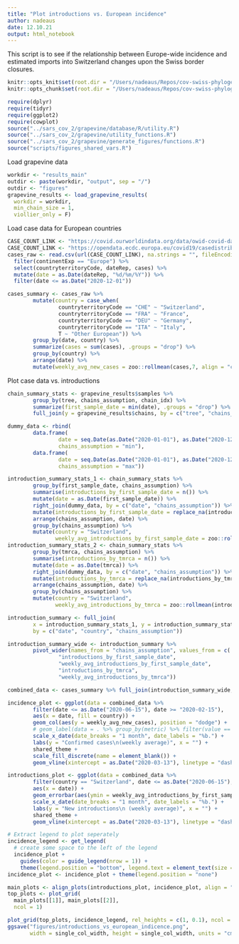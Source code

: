 ```yaml
---
title: "Plot introductions vs. European incidence"
author: nadeaus
date: 12.10.21
output: html_notebook
---
```


This script is to see if the relationship between Europe-wide incidence and estimated imports into Switzerland changes upon the Swiss border closures.

```r
knitr::opts_knit$set(root.dir = "/Users/nadeaus/Repos/cov-swiss-phylogenetics")
knitr::opts_chunk$set(root.dir = "/Users/nadeaus/Repos/cov-swiss-phylogenetics")
```

```r
require(dplyr)
require(tidyr)
require(ggplot2)
require(cowplot)
source("../sars_cov_2/grapevine/database/R/utility.R")
source("../sars_cov_2/grapevine/utility_functions.R")
source("../sars_cov_2/grapevine/generate_figures/functions.R")
source("scripts/figures_shared_vars.R")
```

Load grapevine data

```r
workdir <- "results_main"
outdir <- paste(workdir, "output", sep = "/")
outdir <- "figures"
grapevine_results <- load_grapevine_results(
  workdir = workdir,
  min_chain_size = 1,
  viollier_only = F)
```

Load case data for European countries

```r
CASE_COUNT_LINK <- "https://covid.ourworldindata.org/data/owid-covid-data.csv"  # early data for France not very good
CASE_COUNT_LINK <- "https://opendata.ecdc.europa.eu/covid19/casedistribution/csv/"
cases_raw <- read.csv(url(CASE_COUNT_LINK), na.strings = "", fileEncoding = "UTF-8-BOM") %>%
  filter(continentExp == "Europe") %>%
  select(countryterritoryCode, dateRep, cases) %>%
  mutate(date = as.Date(dateRep, "%d/%m/%Y")) %>%
  filter(date <= as.Date("2020-12-01"))

cases_summary <- cases_raw %>%
        mutate(country = case_when(
                countryterritoryCode == "CHE" ~ "Switzerland",
                countryterritoryCode == "FRA" ~ "France",
                countryterritoryCode == "DEU" ~ "Germany",
                countryterritoryCode == "ITA" ~ "Italy",
                T ~ "Other European")) %>%
        group_by(date, country) %>%
        summarize(cases = sum(cases), .groups = "drop") %>%
        group_by(country) %>%
        arrange(date) %>%
        mutate(weekly_avg_new_cases = zoo::rollmean(cases,7, align = "center", na.pad = T))
```

Plot case data vs. introductions

```r
chain_summary_stats <- grapevine_results$samples %>%
        group_by(tree, chains_assumption, chain_idx) %>%
        summarize(first_sample_date = min(date), .groups = "drop") %>%
        full_join(y = grapevine_results$chains, by = c("tree", "chains_assumption", "chain_idx"))

dummy_data <- rbind(
        data.frame(
                date = seq.Date(as.Date("2020-01-01"), as.Date("2020-12-01"), "day"),
                chains_assumption = "min"),
        data.frame(
                date = seq.Date(as.Date("2020-01-01"), as.Date("2020-12-01"), "day"),
                chains_assumption = "max"))

introduction_summary_stats_1 <- chain_summary_stats %>%
        group_by(first_sample_date, chains_assumption) %>%
        summarise(introductions_by_first_sample_date = n()) %>%
        mutate(date = as.Date(first_sample_date)) %>%
        right_join(dummy_data, by = c("date", "chains_assumption")) %>%
        mutate(introductions_by_first_sample_date = replace_na(introductions_by_first_sample_date, 0)) %>%
        arrange(chains_assumption, date) %>%
        group_by(chains_assumption) %>%
        mutate(country = "Switzerland",
               weekly_avg_introductions_by_first_sample_date = zoo::rollmean(introductions_by_first_sample_date, 7, align = "center", na.pad = T))
introduction_summary_stats_2 <- chain_summary_stats %>%
        group_by(tmrca, chains_assumption) %>%
        summarise(introductions_by_tmrca = n()) %>%
        mutate(date = as.Date(tmrca)) %>%
        right_join(dummy_data, by = c("date", "chains_assumption")) %>%
        mutate(introductions_by_tmrca = replace_na(introductions_by_tmrca, 0)) %>%
        arrange(chains_assumption, date) %>%
        group_by(chains_assumption) %>%
        mutate(country = "Switzerland",
               weekly_avg_introductions_by_tmrca = zoo::rollmean(introductions_by_tmrca, 7, align = "center", na.pad = T))

introduction_summary <- full_join(
        x = introduction_summary_stats_1, y = introduction_summary_stats_2,
        by = c("date", "country", "chains_assumption"))

introduction_summary_wide <- introduction_summary %>%
        pivot_wider(names_from = "chains_assumption", values_from = c(
                "introductions_by_first_sample_date",
                "weekly_avg_introductions_by_first_sample_date",
                "introductions_by_tmrca",
                "weekly_avg_introductions_by_tmrca"))

combined_data <- cases_summary %>% full_join(introduction_summary_wide, by = c("date", "country"))

incidence_plot <- ggplot(data = combined_data %>%
        filter(date <= as.Date("2020-06-15"), date >= "2020-02-15"),
        aes(x = date, fill = country)) +
        geom_col(aes(y = weekly_avg_new_cases), position = "dodge") +
        # geom_label(data = . %>% group_by(metric) %>% filter(value == max(value, na.rm = T)), aes(label = date)) +  # label maximum point
        scale_x_date(date_breaks = "1 month", date_labels = "%b.") +
        labs(y = "Confirmed cases\n(weekly average)", x = "") +
        shared_theme +
        scale_fill_discrete(name = element_blank()) +
        geom_vline(xintercept = as.Date("2020-03-13"), linetype = "dashed")

introductions_plot <- ggplot(data = combined_data %>%
        filter(country == "Switzerland", date <= as.Date("2020-06-15"), date >= "2020-02-15"),
        aes(x = date)) +
        geom_errorbar(aes(ymin = weekly_avg_introductions_by_first_sample_date_min, ymax = weekly_avg_introductions_by_first_sample_date_max)) +
        scale_x_date(date_breaks = "1 month", date_labels = "%b.") +
        labs(y = "New introductions\n (weekly average)", x = "") +
        shared_theme +
        geom_vline(xintercept = as.Date("2020-03-13"), linetype = "dashed")

# Extract legend to plot seperately
incidence_legend <- get_legend(
  # create some space to the left of the legend
  incidence_plot +
    guides(color = guide_legend(nrow = 1)) +
    theme(legend.position = "bottom", legend.text = element_text(size = 5)))
incidence_plot <- incidence_plot + theme(legend.position = "none")

main_plots <- align_plots(introductions_plot, incidence_plot, align = "vh",  axis = 'bt')
top_plots <- plot_grid(
  main_plots[[1]], main_plots[[2]],
  ncol = 1)

plot_grid(top_plots, incidence_legend, rel_heights = c(1, 0.1), ncol = 1)
ggsave("figures/introductions_vs_european_indicence.png",
       width = single_col_width, height = single_col_width, units = "cm")
```
